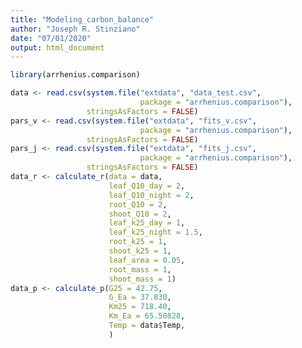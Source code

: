 ```yaml
---
title: "Modeling_carbon_balance"
author: "Joseph R. Stinziano"
date: "07/01/2020"
output: html_document
---
```


```r
library(arrhenius.comparison)
```

```r
data <- read.csv(system.file("extdata", "data_test.csv", 
                             package = "arrhenius.comparison"),
                 stringsAsFactors = FALSE)
pars_v <- read.csv(system.file("extdata", "fits_v.csv", 
                             package = "arrhenius.comparison"),
                 stringsAsFactors = FALSE)
pars_j <- read.csv(system.file("extdata", "fits_j.csv", 
                             package = "arrhenius.comparison"),
                 stringsAsFactors = FALSE)
data_r <- calculate_r(data = data,
                      leaf_Q10_day = 2,
                      leaf_Q10_night = 2,
                      root_Q10 = 2,
                      shoot_Q10 = 2,
                      leaf_k25_day = 1,
                      leaf_k25_night = 1.5,
                      root_k25 = 1,
                      shoot_k25 = 1,
                      leaf_area = 0.05,
                      root_mass = 1,
                      shoot_mass = 1)
data_p <- calculate_p(G25 = 42.75,
                      G_Ea = 37.830,
                      Km25 = 718.40,
                      Km_Ea = 65.50828,
                      Temp = data$Temp,
                      )
```